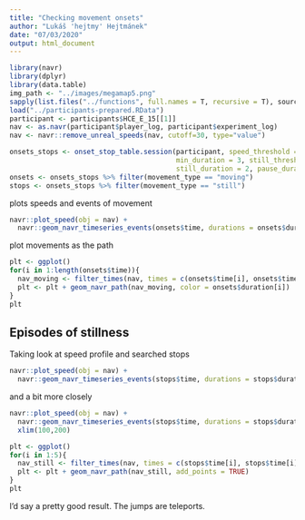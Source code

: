 ```yaml
---
title: "Checking movement onsets"
author: "Lukáš 'hejtmy' Hejtmánek"
date: "07/03/2020"
output: html_document
---
```

```r
library(navr)
library(dplyr)
library(data.table)
img_path <- "../images/megamap5.png"
sapply(list.files("../functions", full.names = T, recursive = T), source)
load("../participants-prepared.RData")
participant <- participants$HCE_E_15[[1]]
nav <- as.navr(participant$player_log, participant$experiment_log)
nav <- navr::remove_unreal_speeds(nav, cutoff=30, type="value")
```

```r
onsets_stops <- onset_stop_table.session(participant, speed_threshold = 5,
                                         min_duration = 3, still_threshold = 1,
                                         still_duration = 2, pause_duration = 0.3)
onsets <- onsets_stops %>% filter(movement_type == "moving")
stops <- onsets_stops %>% filter(movement_type == "still")
```

plots speeds and events of movement
```r
navr::plot_speed(obj = nav) +
  navr::geom_navr_timeseries_events(onsets$time, durations = onsets$duration, color = "green")
```

plot movements as the path
```r
plt <- ggplot()
for(i in 1:length(onsets$time)){
  nav_moving <- filter_times(nav, times = c(onsets$time[i], onsets$time[i] + onsets$duration[i]), zero_based= TRUE)
  plt <- plt + geom_navr_path(nav_moving, color = onsets$duration[i])
}
plt 
```

## Episodes of stillness

Taking look at speed profile and searched stops
```r
navr::plot_speed(obj = nav) + 
  navr::geom_navr_timeseries_events(stops$time, durations = stops$duration, color = "green")
```

and a bit more closely
```r
navr::plot_speed(obj = nav) + 
  navr::geom_navr_timeseries_events(stops$time, durations = stops$duration, color = "green") +
  xlim(100,200)
```

```r
plt <- ggplot()
for(i in 1:5){
  nav_still <- filter_times(nav, times = c(stops$time[i], stops$time[i] + stops$duration[i]), zero_based= TRUE)
  plt <- plt + geom_navr_path(nav_still, add_points = TRUE)
}
plt
```

I'd say a pretty good result. The jumps are teleports. 